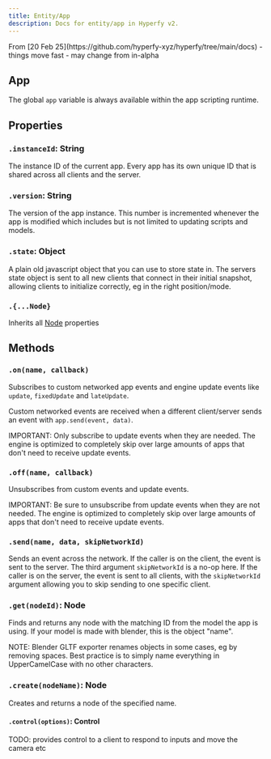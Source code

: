 ```yaml
---
title: Entity/App
description: Docs for entity/app in Hyperfy v2.
---
```


<Aside type="caution">
From [20 Feb 25](https://github.com/hyperfy-xyz/hyperfy/tree/main/docs)  - things move fast - may change from in-alpha
</Aside>

## App

The global `app` variable is always available within the app scripting runtime.

## Properties

### `.instanceId`: String

The instance ID of the current app.
Every app has its own unique ID that is shared across all clients and the server.

### `.version`: String

The version of the app instance.
This number is incremented whenever the app is modified which includes but is not limited to updating scripts and models.

### `.state`: Object

A plain old javascript object that you can use to store state in.
The servers state object is sent to all new clients that connect in their initial snapshot, allowing clients to initialize correctly, eg in the right position/mode.

### `.{...Node}`

Inherits all [Node](/docs/ref/Node.md) properties

## Methods

### `.on(name, callback)`

Subscribes to custom networked app events and engine update events like `update`, `fixedUpdate` and `lateUpdate`.

Custom networked events are received when a different client/server sends an event with `app.send(event, data)`.

IMPORTANT: Only subscribe to update events when they are needed. The engine is optimized to completely skip over large amounts of apps that don't need to receive update events.

### `.off(name, callback)`

Unsubscribes from custom events and update events.

IMPORTANT: Be sure to unsubscribe from update events when they are not needed. The engine is optimized to completely skip over large amounts of apps that don't need to receive update events.

### `.send(name, data, skipNetworkId)`

Sends an event across the network.
If the caller is on the client, the event is sent to the server. The third argument `skipNetworkId` is a no-op here.
If the caller is on the server, the event is sent to all clients, with the `skipNetworkId` argument allowing you to skip sending to one specific client.

### `.get(nodeId)`: Node

Finds and returns any node with the matching ID from the model the app is using.
If your model is made with blender, this is the object "name".

NOTE: Blender GLTF exporter renames objects in some cases, eg by removing spaces. Best practice is to simply name everything in UpperCamelCase with no other characters.

### `.create(nodeName)`: Node

Creates and returns a node of the specified name.

#### `.control(options)`: Control

TODO: provides control to a client to respond to inputs and move the camera etc
